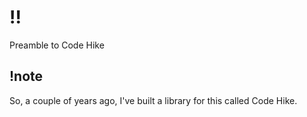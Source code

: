 # !!

Preamble to Code Hike

## !note

So, a couple of years ago, I've built a library for this called Code Hike.
